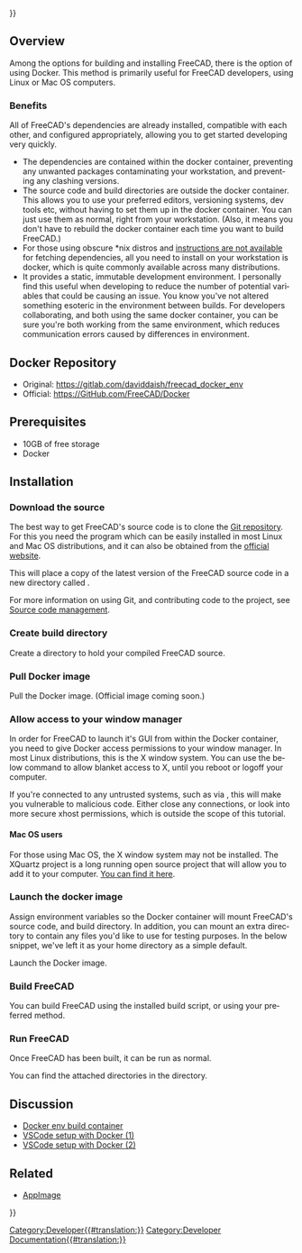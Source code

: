 <languages/>
{{UnfinishedDocu{{#translation:}}}}

<div lang="en" dir="ltr" class="mw-content-ltr">
{{Docnav
|[[Compile_on_MacOS|Compile on macOS]]
|[[FreeCAD_Docker_CLI_mode|FreeCAD Docker CLI mode]]
}}
</div>

{{TOCright}}

<div lang="en" dir="ltr" class="mw-content-ltr">
==Overview==
</div>

<div lang="en" dir="ltr" class="mw-content-ltr">
Among the options for building and installing FreeCAD, there is the option of using Docker. This method is primarily useful for FreeCAD developers, using Linux or Mac OS computers.
</div>

<div lang="en" dir="ltr" class="mw-content-ltr">
===Benefits===
</div>

<div lang="en" dir="ltr" class="mw-content-ltr">
All of FreeCAD's dependencies are already installed, compatible with each other, and configured appropriately, allowing you to get started developing very quickly. 
* The dependencies are contained within the docker container, preventing any unwanted packages contaminating your workstation, and preventing any clashing versions.
* The source code and build directories are outside the docker container. This allows you to use your preferred editors, versioning systems, dev tools etc, without having to set them up in the docker container. You can just use them as normal, right from your workstation. (Also, it means you don't have to rebuild the docker container each time you want to build FreeCAD.)
* For those using obscure *nix distros and [[Compile_on_Linux#Getting_the_dependencies|instructions are not available]] for fetching dependencies, all you need to install on your workstation is docker, which is quite commonly available across many distributions.
* It provides a static, immutable development environment. I personally find this useful when developing to reduce the number of potential variables that could be causing an issue. You know you've not altered something esoteric in the environment between builds. For developers collaborating, and both using the same docker container, you can be sure you're both working from the same environment, which reduces communication errors caused by differences in environment.
</div>

<div lang="en" dir="ltr" class="mw-content-ltr">
==Docker Repository==
</div>

<div lang="en" dir="ltr" class="mw-content-ltr">
* Original: https://gitlab.com/daviddaish/freecad_docker_env
* Official: https://GitHub.com/FreeCAD/Docker
</div>

<div lang="en" dir="ltr" class="mw-content-ltr">
==Prerequisites==
</div>

<div lang="en" dir="ltr" class="mw-content-ltr">
* 10GB of free storage
* Docker
</div>

<div lang="en" dir="ltr" class="mw-content-ltr">
==Installation==
</div>

<div lang="en" dir="ltr" class="mw-content-ltr">
===Download the source===
</div>

<div lang="en" dir="ltr" class="mw-content-ltr">
The best way to get FreeCAD's source code is to clone the [https://github.com/FreeCAD/FreeCAD Git repository]. For this you need the {{incode|git}} program which can be easily installed in most Linux and Mac OS distributions, and it can also be obtained from the [http://git-scm.com/ official website].
</div>

<div lang="en" dir="ltr" class="mw-content-ltr">
This will place a copy of the latest version of the FreeCAD source code in a new directory called {{incode|freecad_source}}.
</div>

{{Code|lang=bash|code=
git clone --recurse-submodules https://github.com/FreeCAD/FreeCAD.git ~/my_code/freecad_source
}}

<div lang="en" dir="ltr" class="mw-content-ltr">
For more information on using Git, and contributing code to the project, see [[Source code management|Source code management]].
</div>

<div lang="en" dir="ltr" class="mw-content-ltr">
===Create build directory===
</div>

<div lang="en" dir="ltr" class="mw-content-ltr">
Create a directory to hold your compiled FreeCAD source.
</div>

{{Code|lang=bash|code=
mkdir ~/my_code/freecad_build
}}

<div lang="en" dir="ltr" class="mw-content-ltr">
===Pull Docker image===
</div>

<div lang="en" dir="ltr" class="mw-content-ltr">
Pull the Docker image. (Official image coming soon.)
</div>

{{Code|lang=bash|code=
docker pull registry.gitlab.com/daviddaish/freecad_docker_env:latest
}}

<div lang="en" dir="ltr" class="mw-content-ltr">
===Allow access to your window manager===
</div>

<div lang="en" dir="ltr" class="mw-content-ltr">
In order for FreeCAD to launch it's GUI from within the Docker container, you need to give Docker access permissions to your window manager. In most Linux distributions, this is the X window system. You can use the below command to allow blanket access to X, until you reboot or logoff your computer.
</div>

{{Code|lang=bash|code=
xhost +
}}

<div lang="en" dir="ltr" class="mw-content-ltr">
If you're connected to any untrusted systems, such as via {{incode|ssh}}, this will make you vulnerable to malicious code. Either close any {{incode|ssh}} connections, or look into more secure xhost permissions, which is outside the scope of this tutorial.
</div>

<div lang="en" dir="ltr" class="mw-content-ltr">
====Mac OS users====
</div>

<div lang="en" dir="ltr" class="mw-content-ltr">
For those using Mac OS, the X window system may not be installed. The XQuartz project is a long running open source project that will allow you to add it to your computer. [https://www.xquartz.org/ You can find it here].
</div> 

<div lang="en" dir="ltr" class="mw-content-ltr">
===Launch the docker image===
</div>

<div lang="en" dir="ltr" class="mw-content-ltr">
Assign environment variables so the Docker container will mount FreeCAD's source code, and build directory. In addition, you can mount an extra directory to contain any files you'd like to use for testing purposes. In the below snippet, we've left it as your home directory as a simple default.
</div>

{{Code|lang=bash|code=
fc_source=~/my_code/freecad_source
fc_build=~/my_code/freecad_build
other_files=~/
}}

<div lang="en" dir="ltr" class="mw-content-ltr">
Launch the Docker image.
</div>

{{Code|lang=bash|code=
docker run -it --rm \
-v $fc_source:/mnt/source \
-v $fc_build:/mnt/build \
-v $other_files:/mnt/files \
-e "DISPLAY" -e "QT_X11_NO_MITSHM=1" -v /tmp/.X11-unix:/tmp/.X11-unix:ro \
registry.gitlab.com/daviddaish/freecad_docker_env:latest
}}

<div lang="en" dir="ltr" class="mw-content-ltr">
===Build FreeCAD===
</div>

<div lang="en" dir="ltr" class="mw-content-ltr">
You can build FreeCAD using the installed build script, or using your preferred method.
</div>

{{Code|lang=bash|code=
/root/build_script.sh
}}

<div lang="en" dir="ltr" class="mw-content-ltr">
===Run FreeCAD===
</div>

<div lang="en" dir="ltr" class="mw-content-ltr">
Once FreeCAD has been built, it can be run as normal.
</div>

{{Code|lang=bash|code=
/mnt/build/bin/FreeCAD
}}

<div lang="en" dir="ltr" class="mw-content-ltr">
You can find the attached directories in the {{incode|/mnt}} directory.
</div>

<div lang="en" dir="ltr" class="mw-content-ltr">
==Discussion==
</div>

<div lang="en" dir="ltr" class="mw-content-ltr">
* [https://forum.freecad.org/viewtopic.php?f=4&t=42954 Docker env build container]
* [https://forum.freecad.org/viewtopic.php?f=10&t=48266 VSCode setup with Docker (1)]
* [https://forum.freecad.org/viewtopic.php?p=427812#p427812 VSCode setup with Docker (2)]
</div>

<div lang="en" dir="ltr" class="mw-content-ltr">
==Related==
</div>

<div lang="en" dir="ltr" class="mw-content-ltr">
* [[AppImage]]
</div>


<div lang="en" dir="ltr" class="mw-content-ltr">
{{Docnav
|[[Compile_on_MacOS|Compile on macOS]]
|[[FreeCAD_Docker_CLI_mode|FreeCAD Docker CLI mode]]
}}
</div>

{{Userdocnavi{{#translation:}}}}
[[Category:Developer{{#translation:}}]]
[[Category:Developer Documentation{{#translation:}}]]